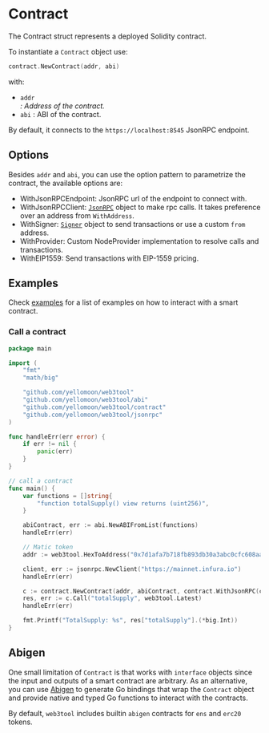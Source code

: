 

# Contract

The <GoDocLink href="contract#Contract">Contract</GoDocLink> struct represents a deployed Solidity contract.

To instantiate a `Contract` object use:

```go
contract.NewContract(addr, abi)
```

with:

- `addr` <Address/>: Address of the contract.
- `abi` <ABI/>: ABI of the contract.

By default, it connects to the `https://localhost:8545` JsonRPC endpoint.

## Options

Besides `addr` and `abi`, you can use the option pattern to parametrize the contract, the available options are:

- <GoDocLink href="contract#WithJsonRPCEndpoint">WithJsonRPCEndpoint</GoDocLink>: JsonRPC url of the endpoint to connect with.
- <GoDocLink href="contract#WithJsonRPCClient">WithJsonRPCClient</GoDocLink>: [`JsonRPC`](/jsonrpc) object to make rpc calls. It takes preference over an address from `WithAddress`.
- <GoDocLink href="contract#WithSigner">WithSigner</GoDocLink>: [`Signer`](/signers/signer) object to send transactions or use a custom `from` address.
- <GoDocLink href="contract#WithProvider">WithProvider</GoDocLink>: Custom <GoDocLink href="contract#NodeProvider">NodeProvider</GoDocLink> implementation to resolve calls and transactions.
- <GoDocLink href="contract#WithEIP1559">WithEIP1559</GoDocLink>: Send transactions with EIP-1559 pricing.

## Examples

Check [examples](https://github.com/yellomoon/web3tool/tree/master/examples) for a list of examples on how to interact with a smart contract.

### Call a contract

```go
package main

import (
	"fmt"
	"math/big"

	"github.com/yellomoon/web3tool"
	"github.com/yellomoon/web3tool/abi"
	"github.com/yellomoon/web3tool/contract"
	"github.com/yellomoon/web3tool/jsonrpc"
)

func handleErr(err error) {
	if err != nil {
		panic(err)
	}
}

// call a contract
func main() {
	var functions = []string{
		"function totalSupply() view returns (uint256)",
	}

	abiContract, err := abi.NewABIFromList(functions)
	handleErr(err)

	// Matic token
	addr := web3tool.HexToAddress("0x7d1afa7b718fb893db30a3abc0cfc608aacfebb0")

	client, err := jsonrpc.NewClient("https://mainnet.infura.io")
	handleErr(err)

	c := contract.NewContract(addr, abiContract, contract.WithJsonRPC(client.Eth()))
	res, err := c.Call("totalSupply", web3tool.Latest)
	handleErr(err)

	fmt.Printf("TotalSupply: %s", res["totalSupply"].(*big.Int))
}
```

## Abigen

One small limitation of `Contract` is that works with `interface` objects since the input and outputs of a smart contract are arbitrary. As an alternative, you can use [Abigen](./cli/abigen) to generate Go bindings that wrap the `Contract` object and provide native and typed Go functions to interact with the contracts.

By default, `web3tool` includes builtin `abigen` contracts for `ens` and `erc20` tokens.
